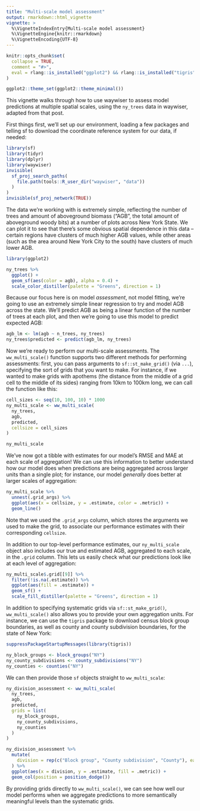 ```yaml
---
title: "Multi-scale model assessment"
output: rmarkdown::html_vignette
vignette: >
  %\VignetteIndexEntry{Multi-scale model assessment}
  %\VignetteEngine{knitr::rmarkdown}
  %\VignetteEncoding{UTF-8}
---
```


```r
knitr::opts_chunk$set(
  collapse = TRUE,
  comment = "#>",
  eval = rlang::is_installed("ggplot2") && rlang::is_installed("tigris")
)
```

```r
ggplot2::theme_set(ggplot2::theme_minimal())
```

This vignette walks through how to use waywiser to assess model predictions at
multiple spatial scales, using the `ny_trees` data in waywiser, adapted from 
that post. 

First things first, we'll set up our environment, loading a few packages 
and telling sf to download the coordinate reference system for our data,
if needed:

```r
library(sf)
library(tidyr)
library(dplyr)
library(waywiser)
invisible(
  sf_proj_search_paths(
    file.path(tools::R_user_dir("waywiser", "data"))
  )
)
invisible(sf_proj_network(TRUE))
```

The data we're working with is extremely simple, reflecting the number of trees
and amount of aboveground biomass ("AGB", the total amount of aboveground woody 
bits) at a number of plots across New York State. We can plot it to see that 
there's some obvious spatial dependence in this data -- certain regions have
clusters of much higher AGB values, while other areas (such as the area around
New York City to the south) have clusters of much lower AGB.

```r
library(ggplot2)

ny_trees %>%
  ggplot() +
  geom_sf(aes(color = agb), alpha = 0.4) +
  scale_color_distiller(palette = "Greens", direction = 1)
```

Because our focus here is on model _assessment_, not model fitting, we're going
to use an extremely simple linear regression to try and model AGB across the 
state. We'll predict AGB as being a linear function of the number of trees at
each plot, and then we're going to use this model to predict expected AGB:

```r
agb_lm <- lm(agb ~ n_trees, ny_trees)
ny_trees$predicted <- predict(agb_lm, ny_trees)
```

Now we're ready to perform our multi-scale assessments. The `ww_multi_scale()`
function supports two different methods for performing assessments: first, 
you can pass arguments to `sf::st_make_grid()` (via `...`), specifying the sort
of grids that you want to make. For instance, if we wanted to make grids with
apothems (the distance from the middle of a grid cell to the middle of its 
sides) ranging from 10km to 100km long, we can call the function like this:

```r
cell_sizes <- seq(10, 100, 10) * 1000
ny_multi_scale <- ww_multi_scale(
  ny_trees,
  agb,
  predicted,
  cellsize = cell_sizes
)

ny_multi_scale
```

We've now got a tibble with estimates for our model's RMSE and MAE at each scale 
of aggregation! We can use this information to better understand how our model 
does when predictions are being aggregated across larger units than a single
plot; for instance, our model _generally_ does better at larger scales of 
aggregation:

```r
ny_multi_scale %>%
  unnest(.grid_args) %>%
  ggplot(aes(x = cellsize, y = .estimate, color = .metric)) +
  geom_line()
```

Note that we used the `.grid_args` column, which stores the arguments we used to
make the grid, to associate our performance estimates with their corresponding
`cellsize`.

In addition to our top-level performance estimates, our `ny_multi_scale` object
also includes our true and estimated AGB, aggregated to each scale, in the 
`.grid` column. This lets us easily check what our predictions look like at each 
level of aggregation:

```r
ny_multi_scale$.grid[[9]] %>%
  filter(!is.na(.estimate)) %>%
  ggplot(aes(fill = .estimate)) +
  geom_sf() +
  scale_fill_distiller(palette = "Greens", direction = 1)
```

In addition to specifying systematic grids via `sf::st_make_grid()`, 
`ww_multi_scale()` also allows you to provide your own aggregation units. For 
instance, we can use the `tigris` package to download census block group 
boundaries, as well as county and county subdivision boundaries, for the state 
of New York:

```r
suppressPackageStartupMessages(library(tigris))

ny_block_groups <- block_groups("NY")
ny_county_subdivisions <- county_subdivisions("NY")
ny_counties <- counties("NY")
```

We can then provide those `sf` objects straight to `ww_multi_scale`:

```r
ny_division_assessment <- ww_multi_scale(
  ny_trees,
  agb,
  predicted,
  grids = list(
    ny_block_groups,
    ny_county_subdivisions,
    ny_counties
  )
)

ny_division_assessment %>%
  mutate(
    division = rep(c("Block group", "County subdivision", "County"), each = 2)
  ) %>%
  ggplot(aes(x = division, y = .estimate, fill = .metric)) +
  geom_col(position = position_dodge())
```

By providing grids directly to `ww_multi_scale()`, we can see how well our model 
performs when we aggregate predictions to more semantically meaningful levels 
than the systematic grids.
